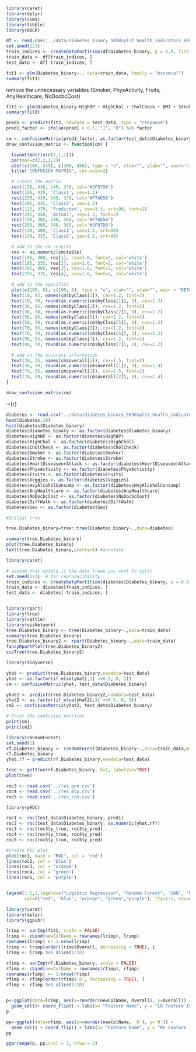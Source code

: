 ```r
library(caret)
library(dplyr)
library(cvms)
library(tibble)
library(ROCR)
```

```r
df <- read.csv('../data/diabetes_binary_5050split_health_indicators_BRFSS2015.csv')
set.seed(123) 
train_indices <- createDataPartition(df$Diabetes_binary, p = 0.8, list = FALSE)
train_data <- df[train_indices, ]
test_data <- df[-train_indices, ]
```


```r
fit1 <- glm(Diabetes_binary~., data=train_data, family = "binomial")
summary(fit1)
```

remove the unnecessary variables (Smoker, PhysActivity, Fruits, AnyHealthcare, NoDocbcCost)

```r
fit2 <- glm(Diabetes_binary~HighBP + HighChol + CholCheck + BMI + Stroke + HeartDiseaseorAttack + Veggies + HvyAlcoholConsump + GenHlth + MentHlth + PhysHlth + DiffWalk + Sex + Age + Education + Income, data=train_data, family = "binomial")
summary(fit2)
```

```r
pred1 <- predict(fit2, newdata = test_data, type = "response")
pred1_factor <- ifelse(pred1 > 0.5, "1", "0") %>% factor

cm <- confusionMatrix(pred1_factor, as.factor(test_data$Diabetes_binary))
draw_confusion_matrix <- function(cm) {

  layout(matrix(c(1,1,2)))
  par(mar=c(2,2,2,2))
  plot(c(100, 345), c(300, 450), type = "n", xlab="", ylab="", xaxt='n', yaxt='n')
  title('CONFUSION MATRIX', cex.main=2)

  # create the matrix 
  rect(150, 430, 240, 370, col='#3F97D0')
  text(195, 435, 'Class1', cex=1.2)
  rect(250, 430, 340, 370, col='#F7AD50')
  text(295, 435, 'Class2', cex=1.2)
  text(125, 370, 'Predicted', cex=1.3, srt=90, font=2)
  text(245, 450, 'Actual', cex=1.3, font=2)
  rect(150, 305, 240, 365, col='#F7AD50')
  rect(250, 305, 340, 365, col='#3F97D0')
  text(140, 400, 'Class1', cex=1.2, srt=90)
  text(140, 335, 'Class2', cex=1.2, srt=90)

  # add in the cm results 
  res <- as.numeric(cm$table)
  text(195, 400, res[1], cex=1.6, font=2, col='white')
  text(195, 335, res[2], cex=1.6, font=2, col='white')
  text(295, 400, res[3], cex=1.6, font=2, col='white')
  text(295, 335, res[4], cex=1.6, font=2, col='white')

  # add in the specifics 
  plot(c(100, 0), c(100, 0), type = "n", xlab="", ylab="", main = "DETAILS", xaxt='n', yaxt='n')
  text(10, 85, names(cm$byClass[1]), cex=1.2, font=2)
  text(10, 70, round(as.numeric(cm$byClass[1]), 3), cex=1.2)
  text(30, 85, names(cm$byClass[2]), cex=1.2, font=2)
  text(30, 70, round(as.numeric(cm$byClass[2]), 3), cex=1.2)
  text(50, 85, names(cm$byClass[5]), cex=1.2, font=2)
  text(50, 70, round(as.numeric(cm$byClass[5]), 3), cex=1.2)
  text(70, 85, names(cm$byClass[6]), cex=1.2, font=2)
  text(70, 70, round(as.numeric(cm$byClass[6]), 3), cex=1.2)
  text(90, 85, names(cm$byClass[7]), cex=1.2, font=2)
  text(90, 70, round(as.numeric(cm$byClass[7]), 3), cex=1.2)

  # add in the accuracy information 
  text(30, 35, names(cm$overall[1]), cex=1.5, font=2)
  text(30, 20, round(as.numeric(cm$overall[1]), 3), cex=1.4)
  text(70, 35, names(cm$overall[2]), cex=1.5, font=2)
  text(70, 20, round(as.numeric(cm$overall[2]), 3), cex=1.4)
}  

draw_confusion_matrix(cm)

```

···{r}

```r
diabetes <- read.csv("../data/diabetes_binary_5050split_health_indicators_BRFSS2015.csv")
head(diabetes,10)
hist(diabetes$Diabetes_binary)
diabetes$Diabetes_binary <- as.factor(diabetes$Diabetes_binary)
diabetes$HighBP <- as.factor(diabetes$HighBP)
diabetes$HighChol <- as.factor(diabetes$HighChol)
diabetes$CholCheck <- as.factor(diabetes$CholCheck)
diabetes$Smoker <- as.factor(diabetes$Smoker)
diabetes$Stroke <- as.factor(diabetes$Stroke)
diabetes$HeartDiseaseorAttack <- as.factor(diabetes$HeartDiseaseorAttack)
diabetes$PhysActivity <- as.factor(diabetes$PhysActivity)
diabetes$Fruits <- as.factor(diabetes$Fruits)
diabetes$Veggies <- as.factor(diabetes$Veggies)
diabetes$HvyAlcoholConsump <- as.factor(diabetes$HvyAlcoholConsump)
diabetes$AnyHealthcare <- as.factor(diabetes$AnyHealthcare)
diabetes$NoDocbcCost <- as.factor(diabetes$NoDocbcCost)
diabetes$DiffWalk <- as.factor(diabetes$DiffWalk)
diabetes$Sex <- as.factor(diabetes$Sex)

```



```r
#Initial tree

tree.Diabetes_binary=tree::tree(Diabetes_binary~.,data=diabetes)

summary(tree.Diabetes_binary)
plot(tree.Diabetes_binary)
text(tree.Diabetes_binary,pretty=0) #annotate
```


```r
library(caret)

# assume that mydata is the data frame you want to split
set.seed(123)  # for reproducibility
train_indices <- createDataPartition(diabetes$Diabetes_binary, p = 0.8, list = FALSE)
train_data <- diabetes[train_indices, ]
test_data <- diabetes[-train_indices, ]



```

```r
library(rpart)
library(tree)
library(rattle)
library(visNetwork)
tree.Diabetes_binary <- tree(Diabetes_binary~.,data=train_data)
summary(tree.Diabetes_binary)
tree.Diabetes_binary2 <- rpart(Diabetes_binary~.,data=train_data)
fancyRpartPlot(tree.Diabetes_binary2)
visTree(tree.Diabetes_binary2)

```
```r

library(tidyverse)

yhat <- predict(tree.Diabetes_binary,newdata=test_data)
yhat <- as.factor(if_else(yhat[,1] >=0.5, 0, 1))
cm <- confusionMatrix(yhat, test_data$Diabetes_binary)

yhat2 <- predict(tree.Diabetes_binary2,newdata=test_data)
yhat2 <- as.factor(if_else(yhat2[,1] >=0.5, 0, 1))
cm2 <- confusionMatrix(yhat2, test_data$Diabetes_binary)


```
```r
# Print the confusion matrices
print(cm)
print(cm2)

```
```r
library(randomForest)
set.seed(1)
rf.Diabetes_binary <- randomForest(Diabetes_binary~.,data=train_data,mtry=4,importance=TRUE)
rf.Diabetes_binary
yhat.rf = predict(rf.Diabetes_binary,newdata=test_data)
```

```r
tree <- getTree(rf.Diabetes_binary, k=1, labelVar=TRUE)
plot(tree)
```

```r
roc3 <- read.csv('../res_gnn.csv')
roc4 <- read.csv('../res_mlp.csv')
roc5 <- read.csv('../res_cnn.csv')

```

```r
library(pROC)

roc1 <- roc(test_data$Diabetes_binary, pred1)
roc2 <- roc(test_data$Diabetes_binary, as.numeric(yhat.rf))
roc3 <- roc(roc3$y_true, roc3$y_pred)
roc4 <- roc(roc4$y_true, roc4$y_pred)
roc5 <- roc(roc5$y_true, roc5$y_pred)

#create ROC plot
plot(roc1, main = "ROC", col = 'red')
lines(roc2, col = 'blue')
lines(roc3, col = 'orange')
lines(roc4, col = 'green')
lines(roc5, col = 'purple')


legend(1.5,1,legend=c("Logistic Regression", "Random Forest", 'GNN', 'MLP', 'CNN'),
       col=c("red", "blue", "orange", "green","purple"), lty=1:1, cex=0.8)
```


```r
library(caret)
library(dplyr)
library(ggpubr)

lrimp <- varImp(fit1, scale = FALSE)
lrimp <- cbind(newColName = rownames(lrimp), lrimp)
rownames(lrimp) <- 1:nrow(lrimp)
lrimp <- lrimp[order(lrimp$Overall, decreasing = TRUE), ]
lrimp <- lrimp %>% slice(1:10)

rfimp <- varImp(rf.Diabetes_binary, scale = FALSE)
rfimp <- cbind(newColName = rownames(rfimp), rfimp)
rownames(rfimp) <- 1:nrow(rfimp)
rfimp <- rfimp[order(rfimp$`0`, decreasing = TRUE), ]
rfimp <- rfimp %>% slice(1:10)


p<-ggplot(data=lrimp, aes(x=reorder(newColName, Overall), y=Overall)) +
  geom_col()+ coord_flip() + labs(x= "Feature Name", y = "LR Feature Importance")
p 

pp<-ggplot(data=rfimp, aes(x=reorder(newColName, `0`), y=`0`)) +
  geom_col() + coord_flip() + labs(x= "Feature Name", y = "RF Feature Importance")
pp 

ggarrange(p, pp,ncol = 2, nrow = 2)
```































